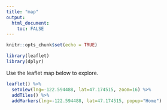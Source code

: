 ```yaml
---
title: "map"
output: 
  html_document:
    toc: FALSE
---
```


```r
knitr::opts_chunk$set(echo = TRUE)
```

```r
library(leaflet)
library(dplyr)
```

Use the leaflet map below to explore.
```r
leaflet() %>% 
  setView(lng=-122.594488, lat=47.174515, zoom=16) %>% 
  addTiles() %>% 
  addMarkers(lng=-122.594488, lat=47.174515, popup="Home")
```


